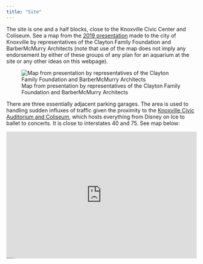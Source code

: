 ```yaml
---
title: "Site"
---
```


The site is one and a half blocks, close to the Knoxville Civic Center and Coliseum. See a map from the [2019 presentation](https://cdnsm5-hosted.civiclive.com/UserFiles/Servers/Server_109478/File/Redevelopment/Science/112119-presentation.pdf) made to the city of Knoxville by representatives of the Clayton Family Foundation and BarberMcMurry Architects (note that use of the map does not imply any endorsement by either of these groups of any plan for an aquarium at the site or any other ideas on this webpage). 

![Map from presentation by representatives of the Clayton Family Foundation and BarberMcMurry Architects](map.png){fig-alt="Map of the site. It shows a irregular plot bordered by Howard Baker Jr. Avenue, Hill Avenue, and James White Parkway just to the east of the Civic Auditorium & Coliseum. There are three nearby parking garages."}

There are three essentially adjacent parking garages. The area is used to handling sudden influxes of traffic given the proximity to the [Knoxville Civic Auditorium and Coliseum](https://www.knoxvillecoliseum.com), which hosts everything from Disney on Ice to ballet to concerts. It is close to interstates 40 and 75. See map below:

<div class="embed-map-responsive"><div class="embed-map-container"><iframe class="embed-map-frame" frameborder="0" scrolling="no" marginheight="0" marginwidth="0" src="https://maps.google.com/maps?width=600&height=400&hl=en&q=800%20Howard%20Baker%20Jr.%20Ave%2C%20Knoxville%2C%20TN%2037915&t=&z=14&ie=UTF8&iwloc=B&output=embed"></iframe><a href="https://cartoongames.io" style="font-size:2px!important;color:gray!important;position:absolute;bottom:0;left:0;z-index:1;max-height:10px;overflow:hidden">Cartoon Games</a><a href="https://heygames.org" style="font-size:2px!important;color:gray!important;position:absolute;bottom:0;left:0;z-index:1;max-height:10px;overflow:hidden">HeyGames</a><a href="https://map-embed.org" style="font-size:2px!important;color:gray!important;position:absolute;bottom:0;left:0;z-index:1;max-height:10px;overflow:hidden">google maps generator</a></div><style>.embed-map-responsive{position:relative;text-align:right;width:100%;height:0;padding-bottom:66.66666666666666%;}.embed-map-container{overflow:hidden;background:none!important;width:100%;height:100%;position:absolute;top:0;left:0;}.embed-map-frame{width:100%!important;height:100%!important;position:absolute;top:0;left:0;}</style></div>